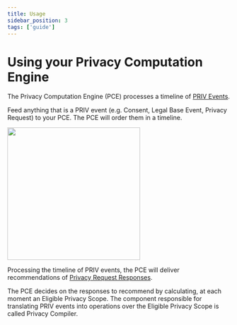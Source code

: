 ```yaml
---
title: Usage
sidebar_position: 3
tags: ['guide']
---
```


# Using your Privacy Computation Engine

The Privacy Computation Engine (PCE) processes a timeline of [PRIV Events](https://github.com/blindnet-io/product-management/blob/main/refs/schemas/priv/RFC-PRIV.md#events).

Feed anything that is a PRIV event (e.g. Consent, Legal Base Event, Privacy Request) to your PCE.
The PCE will order them in a timeline.

<img height="300" src="/img/how_it_works/PCEexplained.gif" />

Processing the timeline of PRIV events, the PCE will deliver recommendations of [Privacy Request Responses](https://github.com/blindnet-io/product-management/blob/main/refs/schemas/priv/RFC-PRIV.md#privacy-request-response).

The PCE decides on the responses to recommend by calculating, at each moment an Eligible Privacy Scope.
The component responsible for translating PRIV events into operations over the Eligible Privacy Scope is called Privacy Compiler.
